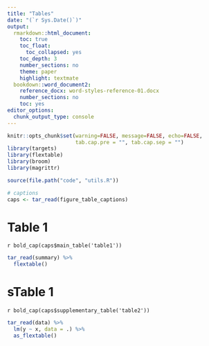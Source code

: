 ```yaml
---
title: "Tables"
date: "(`r Sys.Date()`)"
output: 
  rmarkdown::html_document:
    toc: true
    toc_float:
      toc_collapsed: yes
    toc_depth: 3
    number_sections: no
    theme: paper
    highlight: textmate
  bookdown::word_document2:
    reference_docx: word-styles-reference-01.docx
    number_sections: no
    toc: yes
editor_options: 
  chunk_output_type: console
---
```


```r
knitr::opts_chunk$set(warning=FALSE, message=FALSE, echo=FALSE,
                      tab.cap.pre = "", tab.cap.sep = "")
library(targets)
library(flextable)
library(broom)
library(magrittr)

source(file.path("code", "utils.R"))

# captions
caps <- tar_read(figure_table_captions)
```

\newpage
# Table 1

`r bold_cap(caps$main_table('table1'))`

```r
tar_read(summary) %>% 
  flextable()
```

\newpage
# sTable 1

`r bold_cap(caps$supplementary_table('table2'))`

```r
tar_read(data) %>% 
  lm(y ~ x, data = .) %>% 
  as_flextable()
```

